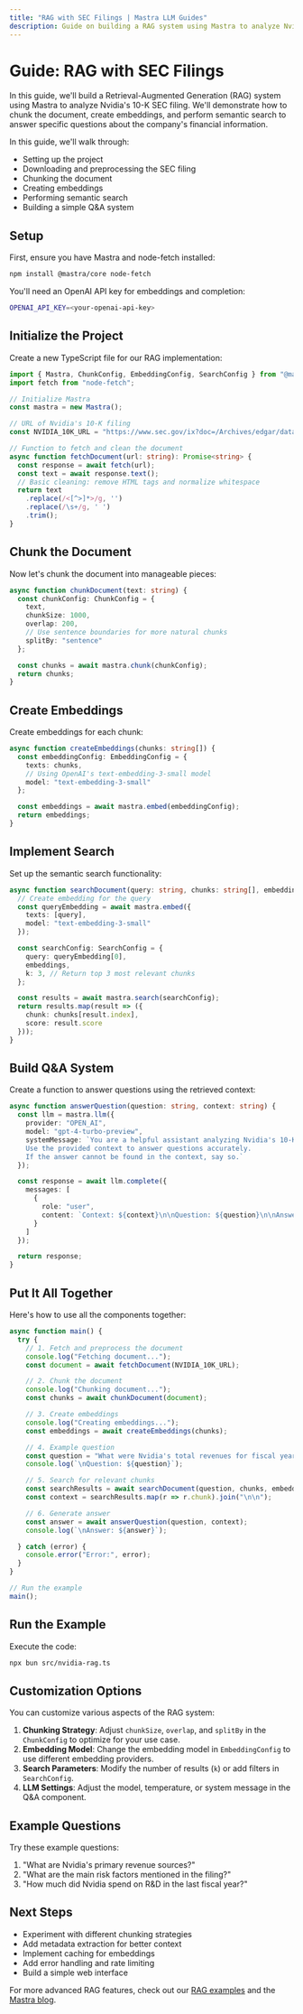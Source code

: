 ```yaml
---
title: "RAG with SEC Filings | Mastra LLM Guides"
description: Guide on building a RAG system using Mastra to analyze Nvidia's 10-K SEC filing, demonstrating document chunking, embedding creation, and semantic search.
---
```



# Guide: RAG with SEC Filings

In this guide, we'll build a Retrieval-Augmented Generation (RAG) system using Mastra to analyze Nvidia's 10-K SEC filing. We'll demonstrate how to chunk the document, create embeddings, and perform semantic search to answer specific questions about the company's financial information.

In this guide, we'll walk through:
- Setting up the project
- Downloading and preprocessing the SEC filing
- Chunking the document
- Creating embeddings
- Performing semantic search
- Building a simple Q&A system

## Setup

First, ensure you have Mastra and node-fetch installed:

```bash copy
npm install @mastra/core node-fetch
```

You'll need an OpenAI API key for embeddings and completion:

```bash filename=".env" copy
OPENAI_API_KEY=<your-openai-api-key>
```

<Steps>

## Initialize the Project

Create a new TypeScript file for our RAG implementation:

```ts copy filename="src/nvidia-rag.ts"
import { Mastra, ChunkConfig, EmbeddingConfig, SearchConfig } from "@mastra/core";
import fetch from "node-fetch";

// Initialize Mastra
const mastra = new Mastra();

// URL of Nvidia's 10-K filing
const NVIDIA_10K_URL = "https://www.sec.gov/ix?doc=/Archives/edgar/data/1045810/000104581024000029/nvda-20240128.htm";

// Function to fetch and clean the document
async function fetchDocument(url: string): Promise<string> {
  const response = await fetch(url);
  const text = await response.text();
  // Basic cleaning: remove HTML tags and normalize whitespace
  return text
    .replace(/<[^>]*>/g, '')
    .replace(/\s+/g, ' ')
    .trim();
}
```

## Chunk the Document

Now let's chunk the document into manageable pieces:

```ts copy filename="src/nvidia-rag.ts"
async function chunkDocument(text: string) {
  const chunkConfig: ChunkConfig = {
    text,
    chunkSize: 1000,
    overlap: 200,
    // Use sentence boundaries for more natural chunks
    splitBy: "sentence"
  };

  const chunks = await mastra.chunk(chunkConfig);
  return chunks;
}
```

## Create Embeddings

Create embeddings for each chunk:

```ts copy filename="src/nvidia-rag.ts"
async function createEmbeddings(chunks: string[]) {
  const embeddingConfig: EmbeddingConfig = {
    texts: chunks,
    // Using OpenAI's text-embedding-3-small model
    model: "text-embedding-3-small"
  };

  const embeddings = await mastra.embed(embeddingConfig);
  return embeddings;
}
```

## Implement Search

Set up the semantic search functionality:

```ts copy filename="src/nvidia-rag.ts"
async function searchDocument(query: string, chunks: string[], embeddings: number[][]) {
  // Create embedding for the query
  const queryEmbedding = await mastra.embed({
    texts: [query],
    model: "text-embedding-3-small"
  });

  const searchConfig: SearchConfig = {
    query: queryEmbedding[0],
    embeddings,
    k: 3, // Return top 3 most relevant chunks
  };

  const results = await mastra.search(searchConfig);
  return results.map(result => ({
    chunk: chunks[result.index],
    score: result.score
  }));
}
```

## Build Q&A System

Create a function to answer questions using the retrieved context:

```ts copy filename="src/nvidia-rag.ts"
async function answerQuestion(question: string, context: string) {
  const llm = mastra.llm({
    provider: "OPEN_AI",
    model: "gpt-4-turbo-preview",
    systemMessage: `You are a helpful assistant analyzing Nvidia's 10-K SEC filing. 
    Use the provided context to answer questions accurately. 
    If the answer cannot be found in the context, say so.`
  });

  const response = await llm.complete({
    messages: [
      {
        role: "user",
        content: `Context: ${context}\n\nQuestion: ${question}\n\nAnswer:`
      }
    ]
  });

  return response;
}
```

## Put It All Together

Here's how to use all the components together:

```ts copy filename="src/nvidia-rag.ts"
async function main() {
  try {
    // 1. Fetch and preprocess the document
    console.log("Fetching document...");
    const document = await fetchDocument(NVIDIA_10K_URL);

    // 2. Chunk the document
    console.log("Chunking document...");
    const chunks = await chunkDocument(document);

    // 3. Create embeddings
    console.log("Creating embeddings...");
    const embeddings = await createEmbeddings(chunks);

    // 4. Example question
    const question = "What were Nvidia's total revenues for fiscal year 2024?";
    console.log(`\nQuestion: ${question}`);

    // 5. Search for relevant chunks
    const searchResults = await searchDocument(question, chunks, embeddings);
    const context = searchResults.map(r => r.chunk).join("\n\n");

    // 6. Generate answer
    const answer = await answerQuestion(question, context);
    console.log(`\nAnswer: ${answer}`);

  } catch (error) {
    console.error("Error:", error);
  }
}

// Run the example
main();
```

## Run the Example

Execute the code:

```bash copy
npx bun src/nvidia-rag.ts
```

</Steps>

## Customization Options

You can customize various aspects of the RAG system:

1. **Chunking Strategy**: Adjust `chunkSize`, `overlap`, and `splitBy` in the `ChunkConfig` to optimize for your use case.
2. **Embedding Model**: Change the embedding model in `EmbeddingConfig` to use different embedding providers.
3. **Search Parameters**: Modify the number of results (`k`) or add filters in `SearchConfig`.
4. **LLM Settings**: Adjust the model, temperature, or system message in the Q&A component.

## Example Questions

Try these example questions:

1. "What are Nvidia's primary revenue sources?"
2. "What are the main risk factors mentioned in the filing?"
3. "How much did Nvidia spend on R&D in the last fiscal year?"

## Next Steps

- Experiment with different chunking strategies
- Add metadata extraction for better context
- Implement caching for embeddings
- Add error handling and rate limiting
- Build a simple web interface

For more advanced RAG features, check out our [RAG examples](/examples/rag/basic-rag) and the [Mastra blog](https://mastra.ai/blog/build-rag-workflow).
